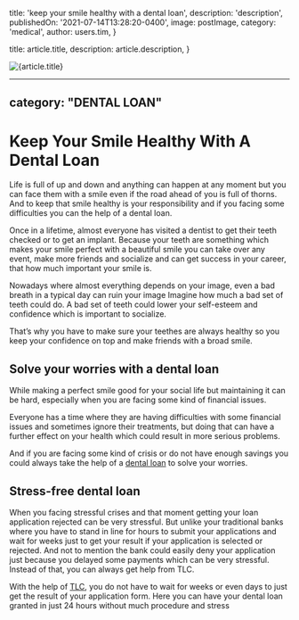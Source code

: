 
  title: 'keep your smile healthy with a dental loan',
  description: 'description',
  publishedOn: '2021-07-14T13:28:20-0400',
  image: postImage,
  category: 'medical',
  author: users.tim,
}

  title: article.title,
  description: article.description,
}


<Image src={postImage} alt={article.title} />

---
category: "DENTAL LOAN"
---

# Keep Your Smile Healthy With A Dental Loan

Life is full of up and down and anything can happen at any moment but you can face them with a smile even if the road ahead of you is full of thorns. And to keep that smile healthy is your responsibility and if you facing some difficulties you can the help of a dental loan.

Once in a lifetime, almost everyone has visited a dentist to get their teeth checked or to get an implant. Because your teeth are something which makes your smile perfect with a beautiful smile you can take over any event, make more friends and socialize and can get success in your career, that how much important your smile is.

Nowadays where almost everything depends on your image, even a bad breath in a typical day can ruin your image Imagine how much a bad set of teeth could do. A bad set of teeth could lower your self-esteem and confidence which is important to socialize.

That’s why you have to make sure your teethes are always healthy so you keep your confidence on top and make friends with a broad smile.

## Solve your worries with a dental loan

While making a perfect smile good for your social life but maintaining it can be hard, especially when you are facing some kind of financial issues.

Everyone has a time where they are having difficulties with some financial issues and sometimes ignore their treatments, but doing that can have a further effect on your health which could result in more serious problems.

And if you are facing some kind of crisis or do not have enough savings you could always take the help of a [dental loan](https://dental.tlc.com.au/dental/) to solve your worries.

## Stress-free dental loan

When you facing stressful crises and that moment getting your loan application rejected can be very stressful. But unlike your traditional banks where you have to stand in line for hours to submit your applications and wait for weeks just to get your result if your application is selected or rejected. And not to mention the bank could easily deny your application just because you delayed some payments which can be very stressful. Instead of that, you can always get help from TLC.

With the help of [TLC](https://tlc.com.au/), you do not have to wait for weeks or even days to just get the result of your application form. Here you can have your dental loan granted in just 24 hours without much procedure and stress
